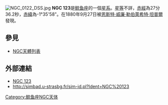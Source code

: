 [[File:NGC_0122_DSS.jpg|thumb]]
'''NGC 123'''是[[鲸鱼座|鲸鱼座]]的一個[[星系|星系]]。[[星等|星等]]不詳，[[赤經|赤經]]為27分36.2秒，[[赤緯|赤緯]]為-1°35'58"。在1880年9月27日被[[恩斯特·威廉·勒伯萊希特·坦普爾|恩斯特·威廉·勒伯萊希特·坦普爾]]發現。

== 參見 ==
* [[NGC天體列表|NGC天體列表]]

== 外部連結 ==
* [https://web.archive.org/web/20051208194032/http://www.seds.org/~spider/ngc/ngc_fr.cgi?123 NGC 123]
* http://simbad.u-strasbg.fr/sim-id.pl?Ident=NGC%20123

{{Catalogs|NGC=123}}
[[Category:鲸鱼座NGC天体|Category:鲸鱼座NGC天体]]

{{Galaxy-stub}}